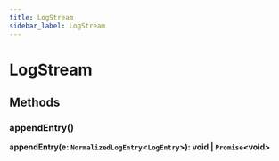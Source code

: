 ```yaml
---
title: LogStream
sidebar_label: LogStream
---
```


# LogStream

## Methods

### appendEntry()

**appendEntry(e: `NormalizedLogEntry`\<`LogEntry`\>): void | `Promise`\<void\>**

